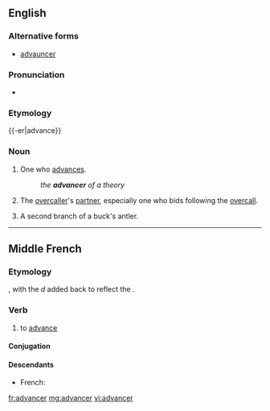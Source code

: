 ==English==

===Alternative forms===
* [[advauncer]] {{qualifier|obsolete}}

===Pronunciation===
* {{a|US}} {{IPA|/ədˈvænsɚ/}}

===Etymology===
{{-er|advance}}

===Noun===
{{en-noun}}

# One who [[advance]]s.
#: ''the '''advancer''' of a theory''
# {{context|bridge|lang=en}} The [[overcaller]]'s [[partner]], especially one who bids following the [[overcall]].
# A second branch of a buck's antler.
#: {{rfquotek|Howell}}

----

==Middle French==

===Etymology===
{{etyl|fro|frm}} {{term|avancer|lang=fro}}, with the ''d'' added back to reflect the {{etyl|la|frm}}.

===Verb===
{{head|frm|verb}}

# to [[advance]] {{gloss|to move forwards}}

====Conjugation====
{{frm-conj-cer|advan}}

====Descendants====
* French: {{l/fr|avancer}}

[[fr:advancer]]
[[mg:advancer]]
[[vi:advancer]]